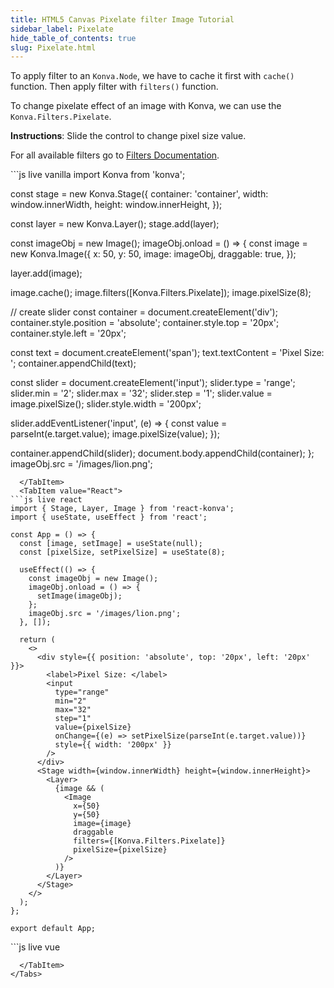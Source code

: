 ```yaml
---
title: HTML5 Canvas Pixelate filter Image Tutorial
sidebar_label: Pixelate
hide_table_of_contents: true
slug: Pixelate.html
---
```


To apply filter to an `Konva.Node`, we have to cache it first with `cache()`
function. Then apply filter with `filters()` function.

To change pixelate effect of an image with Konva, we can use the `Konva.Filters.Pixelate`.

**Instructions**: Slide the control to change pixel size value.

For all available filters go to [Filters Documentation](/api/Konva.Filters.html).


<Tabs>
  <TabItem value="Vanilla" default>
```js live vanilla
import Konva from 'konva';

const stage = new Konva.Stage({
  container: 'container',
  width: window.innerWidth,
  height: window.innerHeight,
});

const layer = new Konva.Layer();
stage.add(layer);

const imageObj = new Image();
imageObj.onload = () => {
  const image = new Konva.Image({
    x: 50,
    y: 50,
    image: imageObj,
    draggable: true,
  });

  layer.add(image);

  image.cache();
  image.filters([Konva.Filters.Pixelate]);
  image.pixelSize(8);

  // create slider
  const container = document.createElement('div');
  container.style.position = 'absolute';
  container.style.top = '20px';
  container.style.left = '20px';
  
  const text = document.createElement('span');
  text.textContent = 'Pixel Size: ';
  container.appendChild(text);
  
  const slider = document.createElement('input');
  slider.type = 'range';
  slider.min = '2';
  slider.max = '32';
  slider.step = '1';
  slider.value = image.pixelSize();
  slider.style.width = '200px';
  
  slider.addEventListener('input', (e) => {
    const value = parseInt(e.target.value);
    image.pixelSize(value);
  });
  
  container.appendChild(slider);
  document.body.appendChild(container);
};
imageObj.src = '/images/lion.png';
```
  </TabItem>
  <TabItem value="React">
```js live react
import { Stage, Layer, Image } from 'react-konva';
import { useState, useEffect } from 'react';

const App = () => {
  const [image, setImage] = useState(null);
  const [pixelSize, setPixelSize] = useState(8);

  useEffect(() => {
    const imageObj = new Image();
    imageObj.onload = () => {
      setImage(imageObj);
    };
    imageObj.src = '/images/lion.png';
  }, []);

  return (
    <>
      <div style={{ position: 'absolute', top: '20px', left: '20px' }}>
        <label>Pixel Size: </label>
        <input
          type="range"
          min="2"
          max="32"
          step="1"
          value={pixelSize}
          onChange={(e) => setPixelSize(parseInt(e.target.value))}
          style={{ width: '200px' }}
        />
      </div>
      <Stage width={window.innerWidth} height={window.innerHeight}>
        <Layer>
          {image && (
            <Image
              x={50}
              y={50}
              image={image}
              draggable
              filters={[Konva.Filters.Pixelate]}
              pixelSize={pixelSize}
            />
          )}
        </Layer>
      </Stage>
    </>
  );
};

export default App;
```
  </TabItem>
  <TabItem value="Vue">
```js live vue
<template>
  <div>
    <div style="position: absolute; top: 20px; left: 20px">
      <label>Pixel Size: </label>
      <input
        type="range"
        min="2"
        max="32"
        step="1"
        :value="pixelSize"
        @input="(e) => pixelSize = parseInt(e.target.value)"
        style="width: 200px"
      />
    </div>
    <v-stage :config="stageSize">
      <v-layer>
        <v-image
          v-if="image"
          :config="{
            x: 50,
            y: 50,
            image: image,
            draggable: true,
            filters: [Konva.Filters.Pixelate],
            pixelSize: pixelSize,
          }"
        />
      </v-layer>
    </v-stage>
  </div>
</template>

<script setup>
import { ref, onMounted } from 'vue';

const stageSize = {
  width: window.innerWidth,
  height: window.innerHeight,
};

const image = ref(null);
const pixelSize = ref(8);

onMounted(() => {
  const imageObj = new Image();
  imageObj.onload = () => {
    image.value = imageObj;
  };
  imageObj.src = '/images/lion.png';
});
</script>
```
  </TabItem>
</Tabs>
